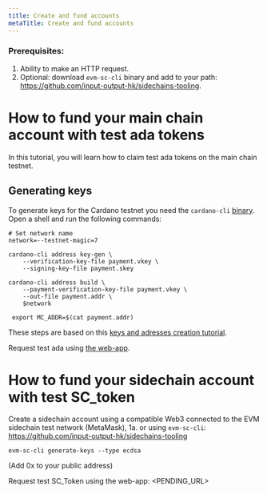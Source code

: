 ```yaml
---
title: Create and fund accounts
metaTitle: Create and fund accounts
---
```


### Prerequisites:

1. Ability to make an HTTP request.
2. Optional: download `evm-sc-cli` binary and add to your path: https://github.com/input-output-hk/sidechains-tooling.

# How to fund your main chain account with test ada tokens

In this tutorial, you will learn how to claim test ada tokens on the main chain testnet.

## Generating keys

To generate keys for the Cardano testnet you need the `cardano-cli` [binary](https://github.com/input-output-hk/cardano-node/releases/).
Open a shell and run the following commands:

```shell
# Set network name
network=--testnet-magic=7

cardano-cli address key-gen \
    --verification-key-file payment.vkey \
    --signing-key-file payment.skey

cardano-cli address build \
    --payment-verification-key-file payment.vkey \
    --out-file payment.addr \
    $network

 export MC_ADDR=$(cat payment.addr)
```

These steps are based on this [keys and adresses creation tutorial](https://github.com/input-output-hk/cardano-node/blob/master/doc/stake-pool-operations/3_keys_and_addresses.md).

Request test ada using [the web-app](https://faucet.cardano.evmtestnet.iohkdev.io/basic-faucet).

# How to fund your sidechain account with test SC_token

Create a sidechain account using a compatible Web3 connected to the EVM sidechain test network (MetaMask), 
1a. or using `evm-sc-cli`: https://github.com/input-output-hk/sidechains-tooling

```shell
evm-sc-cli generate-keys --type ecdsa
```

(Add 0x to your public address)

Request test SC_Token using the web-app: <PENDING_URL>

